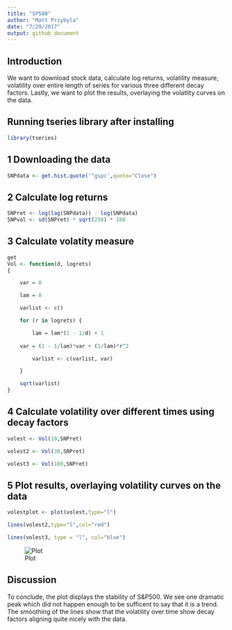 ```yaml
---
title: "SP500"
author: "Matt Przybyla"
date: "7/29/2017"
output: github_document
---
```


## Introduction
We want to download stock data, calculate log returns, volatility measure, volatility over entire length of series for various three different decay factors. Lastly, we want to plot the results, overlaying the volatlity curves on the data. 

## Running tseries library after installing

```r
library(tseries)
```

## 1 Downloading the data
```r
SNPdata <- get.hist.quote('^gspc',quote="Close")
```

## 2 Calculate log returns
```r
SNPret <- log(lag(SNPdata)) - log(SNPdata)
SNPvol <- sd(SNPret) * sqrt(250) * 100
```

## 3 Calculate volatity measure 
```r
get
Vol <- function(d, logrets)
{

	var = 0

	lam = 0

	varlist <- c()

	for (r in logrets) {

		lam = lam*(1 - 1/d) + 1
	
	var = (1 - 1/lam)*var + (1/lam)*r^2

		varlist <- c(varlist, var)

	}

	sqrt(varlist)
}
```

## 4 Calculate volatility over different times using decay factors
```r
volest <- Vol(10,SNPret)

volest2 <- Vol(30,SNPret)

volest3 <- Vol(100,SNPret)
```

## 5 Plot results, overlaying volatility curves on the data

```r
volestplot <- plot(volest,type="l")

lines(volest2,type="l",col="red")

lines(volest3, type = "l", col="blue")
```
![Plot](https://github.com/mprzybyla123/DDS/blob/master/plot%2C%20lines-1.png)

## Discussion 

To conclude, the plot displays the stability of S&P500. We see one dramatic peak which did not happen enough to be sufficent to say that it is a trend. The smoothing of the lines show that the volatility over time show decay factors aligning quite nicely with the data. 
